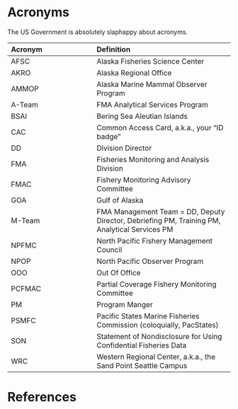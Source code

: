 # Acronyms {#sec-acronyms}

The US Government is absolutely slaphappy about acronyms.

|**Acronym**|**Definition**|
|:------|:----------|
|AFSC|Alaska Fisheries Science Center|
|AKRO|Alaska Regional Office|
|AMMOP|Alaska Marine Mammal Observer Program|
|A-Team|FMA Analytical Services Program|
|BSAI|Bering Sea Aleutian Islands|
|CAC|Common Access Card, a.k.a., your "ID badge"|
|DD|Division Director|
|FMA|Fisheries Monitoring and Analysis Division|
|FMAC|Fishery Monitoring Advisory Committee|
|GOA|Gulf of Alaska|
|M-Team|FMA Management Team = DD, Deputy Director, Debriefing PM, Training PM, Analytical Services PM|
|NPFMC|North Pacific Fishery Management Council|
|NPOP|North Pacific Observer Program|
|OOO|Out Of Office|
|PCFMAC|Partial Coverage Fishery Monitoring Committee|
|PM|Program Manger|
|PSMFC|Pacific States Marine Fisheries Commission (coloquially, PacStates)|
|SON|Statement of Nondisclosure for Using Confidential Fisheries Data|
|WRC|Western Regional Center, a.k.a., the Sand Point Seattle Campus|


# References

::: {#refs}
:::



